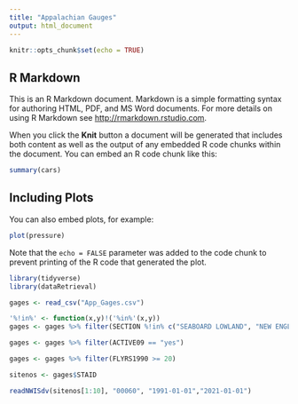 ```yaml
---
title: "Appalachian Gauges"
output: html_document
---
```


```r
knitr::opts_chunk$set(echo = TRUE)
```

## R Markdown

This is an R Markdown document. Markdown is a simple formatting syntax for authoring HTML, PDF, and MS Word documents. For more details on using R Markdown see <http://rmarkdown.rstudio.com>.

When you click the **Knit** button a document will be generated that includes both content as well as the output of any embedded R code chunks within the document. You can embed an R code chunk like this:

```r
summary(cars)
```

## Including Plots

You can also embed plots, for example:

```r
plot(pressure)
```

Note that the `echo = FALSE` parameter was added to the code chunk to prevent printing of the R code that generated the plot.

```r
library(tidyverse)
library(dataRetrieval)
```

```r
gages <- read_csv("App_Gages.csv")

'%!in%' <- function(x,y)!('%in%'(x,y))
gages <- gages %>% filter(SECTION %!in% c("SEABOARD LOWLAND", "NEW ENGLAND UPLAND",  "ST LAWRENCE VALLEY"))

gages <- gages %>% filter(ACTIVE09 == "yes")

gages <- gages %>% filter(FLYRS1990 >= 20)
```

```r
sitenos <- gages$STAID

readNWISdv(sitenos[1:10], "00060", "1991-01-01","2021-01-01")
```

